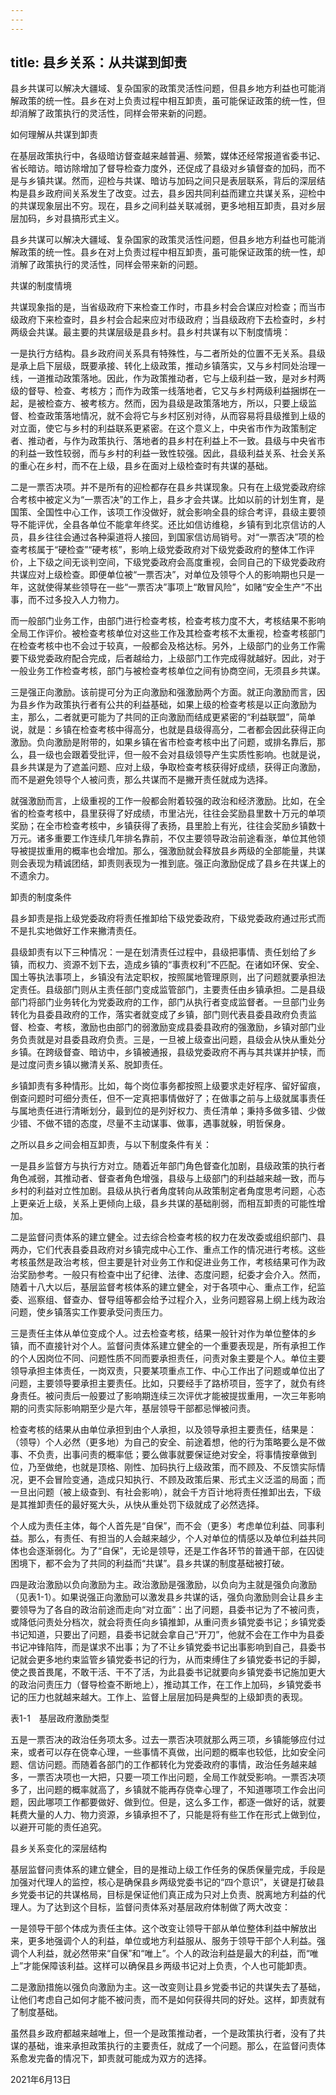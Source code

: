 ```yaml
---
---
---
```

title: 县乡关系：从共谋到卸责
---

县乡共谋可以解决大疆域、复杂国家的政策灵活性问题，但县乡地方利益也可能消解政策的统一性。县乡在对上负责过程中相互卸责，虽可能保证政策的统一性，但却消解了政策执行的灵活性，同样会带来新的问题。





如何理解从共谋到卸责


在基层政策执行中，各级暗访督查越来越普遍、频繁，媒体还经常报道省委书记、省长暗访。暗访除增加了督导检查力度外，还促成了县级对乡镇督查的加码，而不是与乡镇共谋。然而，迎检与共谋、暗访与加码之间只是表层联系，背后的深层结构是县乡政府间关系发生了改变。过去，县乡因共同利益而建立共谋关系，迎检中的共谋现象层出不穷。现在，县乡之间利益关联减弱，更多地相互卸责，县对乡层层加码，乡对县搞形式主义。

县乡共谋可以解决大疆域、复杂国家的政策灵活性问题，但县乡地方利益也可能消解政策的统一性。县乡在对上负责过程中相互卸责，虽可能保证政策的统一性，却消解了政策执行的灵活性，同样会带来新的问题。





共谋的制度情境


共谋现象指的是，当省级政府下来检查工作时，市县乡村会合谋应对检查；而当市级政府下来检查时，县乡村会合起来应对市级政府；当县级政府下去检查时，乡村两级会共谋。最主要的共谋层级是县乡村。县乡村共谋有以下制度情境：

一是执行方结构。县乡政府间关系具有特殊性，与二者所处的位置不无关系。县级是承上启下层级，既要承接、转化上级政策，推动乡镇落实，又与乡村同处治理一线，一道推动政策落地。因此，作为政策推动者，它与上级利益一致，是对乡村两级的督导、检查、考核方；而作为政策一线落地者，它又与乡村两级利益捆绑在一起，是被检查方、被考核方。然而，因为县级是政策落地方，所以，只要上级监督、检查政策落地情况，就不会将它与乡村区别对待，从而容易将县级推到上级的对立面，使它与乡村的利益联系更紧密。在这个意义上，中央省市作为政策制定者、推动者，与作为政策执行、落地者的县乡村在利益上不一致。县级与中央省市的利益一致性较弱，而与乡村的利益一致性较强。因此，县级利益关系、社会关系的重心在乡村，而不在上级，县乡在面对上级检查时有共谋的基础。

二是一票否决项。并不是所有的迎检都存在县乡共谋现象。只有在上级党委政府综合考核中被定义为“一票否决”的工作上，县乡才会共谋。比如以前的计划生育，是国策、全国性中心工作，该项工作没做好，就会影响全县的综合考评，县级主要领导不能评优，全县各单位不能拿年终奖。还比如信访维稳，乡镇有到北京信访的人员，县乡往往会通过各种渠道将人接回，到国家信访局销号。对“一票否决”项的检查考核属于“硬检查”“硬考核”，影响上级党委政府对下级党委政府的整体工作评价，上下级之间无谈判空间，下级党委政府会高度重视，会同自己的下级党委政府共谋应对上级检查。即便单位被“一票否决”，对单位及领导个人的影响期也只是一年，这就使得某些领导在一些“一票否决”事项上“敢冒风险”，如赌“安全生产”不出事，而不过多投入人力物力。

而一般部门业务工作，由部门进行检查考核，检查考核力度不大，考核结果不影响全局工作评价。被检查考核单位对这些工作及其检查考核不太重视，检查考核部门在检查考核中也不会过于较真，一般都会及格达标。另外，上级部门的业务工作需要下级党委政府配合完成，后者越给力，上级部门工作完成得就越好。因此，对于一般业务工作检查考核，部门与被检查考核单位之间有协商空间，无须县乡共谋。

三是强正向激励。该前提可分为正向激励和强激励两个方面。就正向激励而言，因为县乡作为政策执行者有公共的利益基础，如果上级的检查考核是以正向激励为主，那么，二者就更可能为了共同的正向激励而结成更紧密的“利益联盟”，简单说，就是：乡镇在检查考核中得高分，也就是县级得高分，二者都会因此获得正向激励。负向激励是附带的，如果乡镇在省市检查考核中出了问题，或排名靠后，那么，县一级也会跟着受批评，但一般不会对县级领导产生实质性影响。也就是说，县乡共谋是为了遮盖问题、应对上级，争取检查考核获得好成绩，获得正向激励，而不是避免领导个人被问责，那么共谋而不是撇开责任就成为选择。

就强激励而言，上级重视的工作一般都会附着较强的政治和经济激励。比如，在全省的检查考核中，县里获得了好成绩，市里沾光，往往会奖励县里数十万元的单项奖励；在全市检查考核中，乡镇获得了表扬，县里脸上有光，往往会奖励乡镇数十万元。诸多重要工作连续几年排名靠前，不仅主要领导政治前途看涨，单位其他领导被提拔重用的概率也会增加。那么，强激励就会释放县乡两级的全部能量，共谋则会表现为精诚团结，卸责则表现为一推到底。强正向激励促成了县乡在共谋上的不遗余力。





卸责的制度条件


县乡卸责是指上级党委政府将责任推卸给下级党委政府，下级党委政府通过形式而不是扎实地做好工作来撇清责任。

县级卸责有以下三种情况：一是在划清责任过程中，县级把事情、责任划给了乡镇，而权力、资源不划下去，造成乡镇的“事责权利”不匹配。在诸如环保、安全、国土等执法事项上，乡镇没有法定职权，按照属地管理原则，出了问题就要承担法定责任。县级部门则从主责任部门变成监管部门，主要责任由乡镇承担。二是县级部门将部门业务转化为党委政府的工作，部门从执行者变成监督者。一旦部门业务转化为县委县政府的工作，落实者就变成了乡镇，部门则代表县委县政府负责监督、检查、考核，激励也由部门的弱激励变成县委县政府的强激励，乡镇对部门业务负责就是对县委县政府负责。三是，一旦被上级查出问题，县级会从快从重处分乡镇。在跨级督查、暗访中，乡镇被通报，县级党委政府不再与其共谋并护犊，而是过度问责乡镇以撇清关系、脱卸责任。

乡镇卸责有多种情形。比如，每个岗位事务都按照上级要求走好程序、留好留痕，倒查问题时可细分责任，但不一定真把事情做好了；在做事之前与上级就属事责任与属地责任进行清晰划分，最到位的是列好权力、责任清单；秉持多做多错、少做少错、不做不错的态度，尽量不主动谋事、做事，遇事就躲，明哲保身。

之所以县乡之间会相互卸责，与以下制度条件有关：

一是县乡监督方与执行方对立。随着近年部门角色督查化加剧，县级政策的执行者角色减弱，其推动者、督查者角色增强，县级与上级部门的利益越来越一致，而与乡村的利益对立性加剧。县级从执行者角度转向从政策制定者角度思考问题，心态上更亲近上级，关系上更倾向上级，县乡共谋的基础削弱，而相互卸责的可能性增加。

二是监督问责体系的建立健全。过去综合检查考核的权力在发改委或组织部门、县两办，它们代表县委县政府对乡镇完成中心工作、重点工作的情况进行考核。这些考核虽然是政治考核，但主要是针对业务工作和促进业务工作，考核结果可作为政治奖励参考。一般只有检查中出了纪律、法律、态度问题，纪委才会介入。然而，随着十八大以后，基层监督考核体系的建立健全，对于各项中心、重点工作，纪监委、巡察组、督查办、督导组等都会给予过程介入，业务问题容易上纲上线为政治问题，使乡镇落实工作要承受问责压力。

三是责任主体从单位变成个人。过去检查考核，结果一般针对作为单位整体的乡镇，而不直接针对个人。监督问责体系建立健全的一个重要表现是，所有承担工作的个人因岗位不同、问题性质不同而要承担责任，问责对象主要是个人。单位主要领导承担主体责任，一岗双责，只要某项重点工作、中心工作出了问题或单位出了问题，主要领导要承担主要责任。比如，只要经手了路桥项目，签字了，就负有终身责任。被问责后一般要过了影响期连续三次评优才能被提拔重用，一次三年影响期的问责实际影响期至少是六年，基层领导干部都忌惮被问责。

检查考核的结果从由单位承担到由个人承担，以及领导承担主要责任，结果是：（领导）个人必然（更多地）为自己的安全、前途着想，他的行为策略要么是不做事、不负责，出事问责的概率低；要么做事就要保证绝对安全，将事情按章做到位，乃至做绝，也就是顶格、刚性、加码执行上级政策，而不顾及、不反馈实际情况，更不会冒险变通，造成只知执行、不顾及政策后果、形式主义泛滥的局面；而一旦出问题（被上级查到、有社会影响），就会千方百计地将责任推卸出去，下级是其推卸责任的最好冤大头，从快从重处罚下级就成了必然选择。

个人成为责任主体，每个人首先是“自保”，而不会（更多）考虑单位利益、同事利益。那么，有责任、有担当的人会越来越少，个人对单位的情感以及单位利益共同体也会逐渐弱化。为了“自保”，无论是领导，还是工作各环节的普通干部，在囚徒困境下，都不会为了共同的利益而“共谋”。县乡共谋的制度基础被打破。

四是政治激励以负向激励为主。政治激励是强激励，以负向为主就是强负向激励（见表1-1）。如果说强正向激励可以激发县乡共谋的话，强负向激励则会让县乡主要领导为了各自的政治前途而走向“对立面”：出了问题，县委书记为了不被问责，或降低问责处分档次，就会将责任向乡镇推卸，从重问责乡镇党委书记；乡镇党委书记知道，只要出了问题，县委书记就会拿自己“开刀”，他就不会在工作中为县委书记冲锋陷阵，而是谋求不出事；为了不让乡镇党委书记出事影响到自己，县委书记就会更多地约束监管乡镇党委书记的行为，从而束缚住了乡镇党委书记的手脚，使之畏首畏尾，不敢干活、干不了活，为此县委书记就要向乡镇党委书记施加更大的政治问责压力（督导检查不断地上），推动其工作，在工作上加码，乡镇党委书记的压力也就越来越大。工作上、监督上层层加码是典型的上级卸责的表现。

表1-1　基层政府激励类型



五是一票否决的政治任务项太多。过去一票否决项就那么两三项，乡镇能够应付过来，或者可以存在侥幸心理，一些事情不真做，出问题的概率也较低，比如安全问题、信访问题。而随着各部门的工作都转化为党委政府的事情，政治任务越来越多，一票否决项也一大把，只要一项工作出问题，全局工作就受影响。一票否决项多了，出问题的概率就高了，乡镇就不能再存侥幸心理了，不知道哪项工作会出问题，因此哪项工作都要做好、做到位。但是，这么多工作，都逐一做好的话，就要耗费大量的人力、物力资源，乡镇承担不了，只能是将有些工作在形式上做到位，以避开可能的责任追究。





县乡关系变化的深层结构


基层监督问责体系的建立健全，目的是推动上级工作任务的保质保量完成，手段是加强对代理人的监控，核心是确保县乡两级党委书记的“四个意识”，关键是打破县乡党委书记的共谋格局，目标是保证他们真正成为只对上负责、脱离地方利益的代理人。为了达到这个目标，监督问责体系对基层政府体制做了两大改变：

一是领导干部个体成为责任主体。这个改变让领导干部从单位整体利益中解放出来，更多地强调个人的利益，单位或地方利益服从、服务于领导干部个人利益。强调个人利益，就必然带来“自保”和“唯上”。个人的政治利益是最大的利益，而“唯上”才能保障该利益。这样可以确保县乡两级书记对上负责，个人也可能卸责。

二是激励措施以强负向激励为主。这一改变则让县乡党委书记的共谋失去了基础，让他们考虑自己如何才能不被问责，而不是如何获得共同的好处。这样，卸责就有了制度基础。

虽然县乡政府都越来越唯上，但一个是政策推动者，一个是政策执行者，没有了共谋的基础，谁来承担政策执行的主要责任，就成了一个问题。那么，在监督问责体系愈发完备的情况下，卸责就可能成为双方的选择。

2021年6月13日
